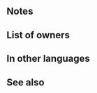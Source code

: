 {{SkillPage Tabs}}{{Weapon Infobox
|tagid=SID_アグネアの矢
|intID=2741
|userVersion1=Closed
|userVersion2=Open
|exclusive=1
|weaponType=Red Tome
|cost=400
|might=14
|range=2
|effect=Grants Spd+3. If unit initiates combat or is within 2 spaces of an ally, grants Atk/Spd+6 to unit during combat, neutralizes effects that prevent unit's follow-up attacks, neutralizes foe's bonuses to Spd/Res (from skills like Fortify, Rally, etc.) on odd-numbered turns, and neutralizes unit's penalties to Atk/Spd on even-numbered turns.
|statModifiers=0,14,3,0,0
|required=Bolganone;Fenrir
|properties=random_owner
}}
==Notes==
{{IfUnitInitiates}}{{Combat boosts}}{{Follow-up effect neutralization|preventOnly=1}}{{Bonus neutralization}}{{Penalty neutralization}}
==List of owners==
{{Skill Hero List}}
==In other languages==
{{OtherLanguages
|japanese=アグネアの矢
|german=Agneas Pfeil
|spanishEU=Flecha de Agnea
|spanishLA=Flecha de Agnea
|french=Flèche d'Agnea
|italian=Freccia di Agnea
|chineseTW=阿古尼亞之箭
|portuguese=Flecha de Agnea
}}
==See also==
{{See also skills|cond=Description LIKE '%if unit initiates combat%neutralizes%that prevent unit_s follow-up attack%'|columns=3}}
{{Weapons Navbox}}